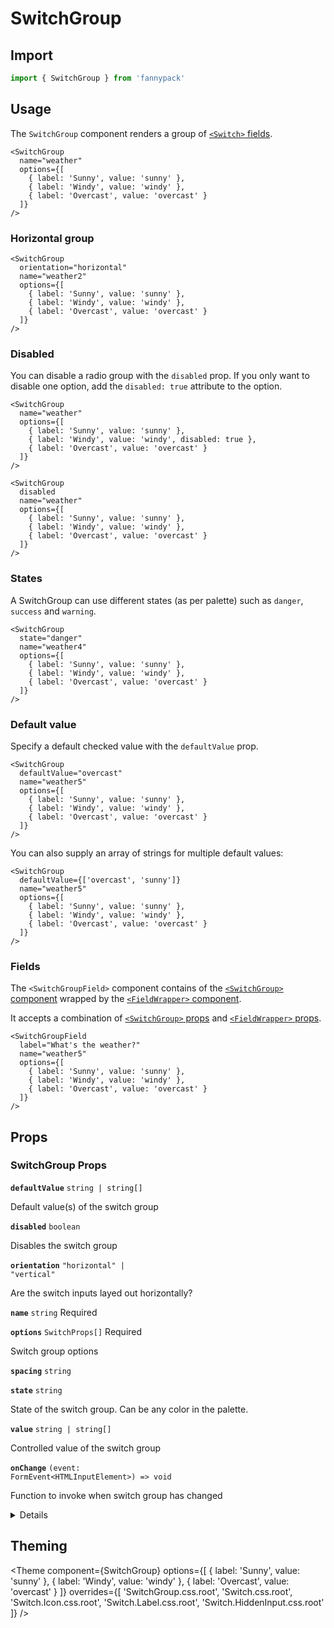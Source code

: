
# SwitchGroup

## Import

```jsx
import { SwitchGroup } from 'fannypack'
```

## Usage

The `SwitchGroup` component renders a group of [`<Switch>` fields](/form/checkbox).

```jsx-live
<SwitchGroup
  name="weather"
  options={[
    { label: 'Sunny', value: 'sunny' },
    { label: 'Windy', value: 'windy' },
    { label: 'Overcast', value: 'overcast' }
  ]}
/>
```

### Horizontal group

```jsx-live
<SwitchGroup
  orientation="horizontal"
  name="weather2"
  options={[
    { label: 'Sunny', value: 'sunny' },
    { label: 'Windy', value: 'windy' },
    { label: 'Overcast', value: 'overcast' }
  ]}
/>
```

### Disabled

You can disable a radio group with the `disabled` prop. If you only want to disable one option, add the `disabled: true` attribute to the option.

```jsx-live
<SwitchGroup
  name="weather"
  options={[
    { label: 'Sunny', value: 'sunny' },
    { label: 'Windy', value: 'windy', disabled: true },
    { label: 'Overcast', value: 'overcast' }
  ]}
/>
```

```jsx-live
<SwitchGroup
  disabled
  name="weather"
  options={[
    { label: 'Sunny', value: 'sunny' },
    { label: 'Windy', value: 'windy' },
    { label: 'Overcast', value: 'overcast' }
  ]}
/>
```

### States

A SwitchGroup can use different states (as per palette) such as `danger`, `success` and `warning`.

```jsx-live
<SwitchGroup
  state="danger"
  name="weather4"
  options={[
    { label: 'Sunny', value: 'sunny' },
    { label: 'Windy', value: 'windy' },
    { label: 'Overcast', value: 'overcast' }
  ]}
/>
```

### Default value

Specify a default checked value with the `defaultValue` prop.

```jsx-live
<SwitchGroup
  defaultValue="overcast"
  name="weather5"
  options={[
    { label: 'Sunny', value: 'sunny' },
    { label: 'Windy', value: 'windy' },
    { label: 'Overcast', value: 'overcast' }
  ]}
/>
```

You can also supply an array of strings for multiple default values:

```jsx-live
<SwitchGroup
  defaultValue={['overcast', 'sunny']}
  name="weather5"
  options={[
    { label: 'Sunny', value: 'sunny' },
    { label: 'Windy', value: 'windy' },
    { label: 'Overcast', value: 'overcast' }
  ]}
/>
```

### Fields

The `<SwitchGroupField>` component contains of the [`<SwitchGroup>` component](#SwitchGroup) wrapped by the [`<FieldWrapper>` component](/form/fieldwrapper).

It accepts a combination of [`<SwitchGroup>` props](#TODO) and [`<FieldWrapper>` props](#TODO).

```jsx-live
<SwitchGroupField
  label="What's the weather?"
  name="weather5"
  options={[
    { label: 'Sunny', value: 'sunny' },
    { label: 'Windy', value: 'windy' },
    { label: 'Overcast', value: 'overcast' }
  ]}
/>
```

## Props

### SwitchGroup Props

<!-- Automatically generated -->

**<Code marginRight="major-1">defaultValue</Code>** <Code fontSize="150" palette="primary">string | string[]</Code> 

Default value(s) of the switch group

<Box marginBottom="major-4" />

**<Code marginRight="major-1">disabled</Code>** <Code fontSize="150" palette="primary">boolean</Code> 

Disables the switch group

<Box marginBottom="major-4" />

**<Code marginRight="major-1">orientation</Code>** <Code fontSize="150" palette="primary">&#34;horizontal&#34; | &#34;vertical&#34;</Code> 

Are the switch inputs layed out horizontally?

<Box marginBottom="major-4" />

**<Code marginRight="major-1">name</Code>** <Code fontSize="150" palette="primary">string</Code> <Text marginLeft="major-1" fontSize="150" textTransform="uppercase" color="gray">Required</Text>

<Box marginBottom="major-4" />

**<Code marginRight="major-1">options</Code>** <Code fontSize="150" palette="primary">SwitchProps[]</Code> <Text marginLeft="major-1" fontSize="150" textTransform="uppercase" color="gray">Required</Text>

Switch group options

<Box marginBottom="major-4" />

**<Code marginRight="major-1">spacing</Code>** <Code fontSize="150" palette="primary">string</Code> 

<Box marginBottom="major-4" />

**<Code marginRight="major-1">state</Code>** <Code fontSize="150" palette="primary">string</Code> 

State of the switch group. Can be any color in the palette.

<Box marginBottom="major-4" />

**<Code marginRight="major-1">value</Code>** <Code fontSize="150" palette="primary">string | string[]</Code> 

Controlled value of the switch group

<Box marginBottom="major-4" />

**<Code marginRight="major-1">onChange</Code>** <Code fontSize="150" palette="primary">(event: FormEvent&#60;HTMLInputElement&#62;) =&#62; void</Code> 

Function to invoke when switch group has changed

<Box marginBottom="major-4" />

<details><Box use="summary" marginBottom="major-2">Inherits <code><strong>Box</strong></code> props</Box>

**<Code marginRight="major-1">use</Code>**  

<Code isBlock palette="primary" fontSize="150" padding="minor-1" marginBottom="major-2">
{`string
  | (ComponentClass<any, any> & { useProps: any; })
  | (FunctionComponent<any> & { useProps: any; })`}
</Code>

<Box marginBottom="major-4" />

**<Code marginRight="major-1">className</Code>** <Code fontSize="150" palette="primary">string</Code> 

<Box marginBottom="major-4" />

**<Code marginRight="major-1">children</Code>**  

<Code isBlock palette="primary" fontSize="150" padding="minor-1" marginBottom="major-2">
{`string
  | number
  | boolean
  | {}
  | ReactElement<any, string
  | ((props: any) => ReactElement<any, string
  | ...
  | (new (props: any) => Component<any, any, any>)>)
  | (new (props: any) => Component<any, any, any>)>
  | ReactNodeArray
  | ReactPortal
  | ((props: BoxProps) => ReactNode)`}
</Code>

<Box marginBottom="major-4" />

**<Code marginRight="major-1">altitude</Code>** <Code fontSize="150" palette="primary">string</Code> 

<Box marginBottom="major-4" />

**<Code marginRight="major-1">variant</Code>** <Code fontSize="150" palette="primary">string</Code> 

<Box marginBottom="major-4" />

**<Code marginRight="major-1">showBreakpoint</Code>** <Code fontSize="150" palette="primary">string</Code> 

<Box marginBottom="major-4" />

**<Code marginRight="major-1">hiddenBreakpoint</Code>** <Code fontSize="150" palette="primary">string</Code> 

<Box marginBottom="major-4" />

**<Code marginRight="major-1">overrides</Code>**  

<Code isBlock palette="primary" fontSize="150" padding="minor-1" marginBottom="major-2">
{`{
  altitudes?: AltitudesThemeConfig;
  borders?: BordersThemeConfig;
  borderRadii?: BorderRadiiThemeConfig;
  breakpoints?: BreakpointsThemeConfig;
  fontSizes?: FontSizeThemeConfig;
  fontWeights?: FontWeightsThemeConfig;
  ... 79 more ...;
  Template?: TemplateThemeConfig;
}`}
</Code>

<Box marginBottom="major-4" />

**<Code marginRight="major-1">elementRef</Code>** <Code fontSize="150" palette="primary">((instance: any) =&#62; void) | RefObject&#60;any&#62;</Code> 

<Box marginBottom="major-4" />

**<Code marginRight="major-1">themeKey</Code>** <Code fontSize="150" palette="primary">string</Code> 

<Box marginBottom="major-4" />

</details>
            

## Theming

<Theme
  component={SwitchGroup}
  options={[
    { label: 'Sunny', value: 'sunny' },
    { label: 'Windy', value: 'windy' },
    { label: 'Overcast', value: 'overcast' }
  ]}
  overrides={[
    'SwitchGroup.css.root',
    'Switch.css.root',
    'Switch.Icon.css.root',
    'Switch.Label.css.root',
    'Switch.HiddenInput.css.root'
  ]} />
